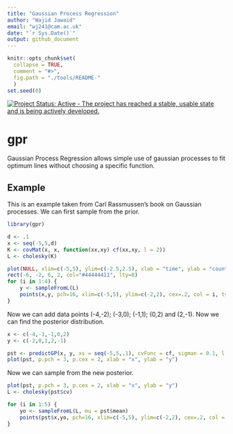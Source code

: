 ```yaml
---
title: "Gaussian Process Regression"
author: "Wajid Jawaid"
email: "wj241@cam.ac.uk"
date: "`r Sys.Date()`"
output: github_document
---
```


<!-- README.md is generated from README.Rmd. Please edit that file -->

```r
knitr::opts_chunk$set(
  collapse = TRUE,
  comment = "#>",
  fig.path = "./tools/README-"
  )
set.seed(0)
```

[![Project Status: Active - The project has reached a stable, usable state and is being actively developed.](http://www.repostatus.org/badges/latest/active.svg)](http://www.repostatus.org/#active)

# gpr

Gaussian Process Regression allows simple use of gaussian processes to fit optimum lines without choosing a specific function. 

## Example

This is an example taken from Carl Rassmussen's book on Gaussian processes. We can first sample from the prior.

```r
library(gpr)

d <- .1
x <- seq(-5,5,d)
K <- covMat(x, x, function(xx,xy) cf(xx,xy, l = 2))
L <- cholesky(K)

plot(NULL, xlim=c(-5,5), ylim=c(-2.5,2.5), xlab = "time", ylab = "counts")
rect(-6, -2, 6, 2, col="#44444411", lty=0)
for (i in 1:4) {
    y <- sampleFromL(L)
    points(x,y, pch=16, xlim=c(-5,5), ylim=c(-2,2), cex=.2, col = i, type = "l")
}
```

Now we can add data points (-4,-2); (-3,0); (-1,1); (0,2) and (2,-1). Now we can find the posterior distribution.

```r
x <- c(-4,-3,-1,0,2)
y <- c(-2,0,1,2,-1)

pst <- predictGP(x, y, xs = seq(-5,5,.1), cvFunc = cf, sigman = 0.1, l = 1)
plot(pst, p.pch = 3, p.cex = 2, xlab = "x", ylab = "y")
```

Now we can sample from the new posterior.
```r
plot(pst, p.pch = 3, p.cex = 2, xlab = "x", ylab = "y")
L <- cholesky(pst$cv)

for (i in 1:5) {
    yo <- sampleFromL(L, mu = pst$mean)
    points(pst$x,yo, pch=16, xlim=c(-5,5), ylim=c(-2,2), cex=.2, col = i, type = "l")
}
```
